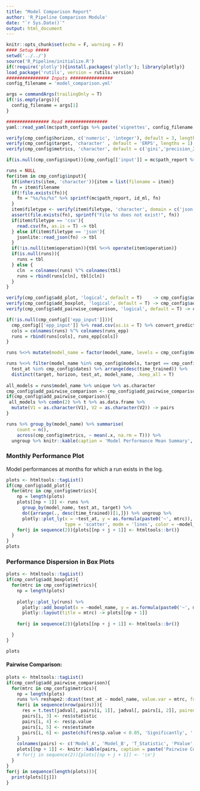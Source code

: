 ```yaml
---
title: "Model Comparison Report"
author: 'R_Pipeline Comparison Module'
date: "`r Sys.Date()`"
output: html_document
---
```


```r
knitr::opts_chunk$set(echo = F, warning = F)
#### Setup #####
setwd('../../')
source('R_Pipeline/initialize.R')
if(!require('plotly')){install.packages('plotly'); library(plotly)}
load_package('rutils', version = rutils.version)
################ Inputs ################
config_filename = 'model_comparison.yml'

args = commandArgs(trailingOnly = T)
if(!is.empty(args)){
  config_filename = args[1]
}

################ Read ################
yaml::read_yaml(mc$path_configs %>% paste('vignettes', config_filename, sep = '/')) -> cmp_config

verify(cmp_config$horizon, c('numeric', 'integer'), default = 3, lengths = 1) -> cmp_config$horizon
verify(cmp_config$target, 'character' , default = 'ERPS', lengths = 1) -> cmp_config$target
verify(cmp_config$metrics, 'character', default = c('gini','precision_2pc', 'lift_2pc')) -> cmp_config$metrics

if(is.null(cmp_config$input)){cmp_config[['input']] = mc$path_report %>% paste(id_ml, 'prediction', 'runs.csv', sep = '/')}

runs = NULL
for(item in cmp_config$input){
  if(inherits(item, 'character')){item = list(filename = item)}
  fn = item$filename
  if(!file.exists(fn)){
    fn = "%s/%s/%s" %>% sprintf(mc$path_report, id_ml, fn)
  }
  item$filetype <- verify(item$filetype, 'character', domain = c('json', 'csv'), default = 'csv')
  assert(file.exists(fn), sprintf("File %s does not exist!", fn))
  if(item$filetype == 'csv'){
    read.csv(fn, as.is = T) -> tbl
  } else if(item$filetype == 'json'){
    jsonlite::read_json(fn) -> tbl
  }
  if(!is.null(item$operation)){tbl %<>% operate(item$operation)}
  if(is.null(runs)){
    runs = tbl
  } else {
    cln  = colnames(runs) %^% colnames(tbl)
    runs = rbind(runs[cln], tbl[cln])
  }
}

verify(cmp_config$add_plot, 'logical', default = T)    -> cmp_config$add_plot
verify(cmp_config$add_boxplot, 'logical', default = T) -> cmp_config$add_boxplot
verify(cmp_config$add_pairwise_comparison, 'logical', default = T) -> cmp_config$add_pairwise_comparison

if(!is.null(cmp_config[['epp_input']])){
  cmp_config[['epp_input']] %>% read.csv(as.is = T) %>% convert_prediction_log -> runs_epp
  cols = colnames(runs) %^% colnames(runs_epp)
  runs = rbind(runs[cols], runs_epp[cols])
}

runs %<>% mutate(model_name = factor(model_name, levels = cmp_config$models %^% model_name))
```

```r
  
runs %<>% filter(model_name %in% cmp_config$models, target == cmp_config$target, horizon == cmp_config$horizon,
  test_at %in% cmp_config$dates) %>% arrange(desc(time_trained)) %>%
  distinct(target, horizon, test_at, model_name, .keep_all = T)
  
all_models = runs$model_name %>% unique %>% as.character
cmp_config$add_pairwise_comparison <- cmp_config$add_pairwise_comparison & (length(all_models) > 1)
if(cmp_config$add_pairwise_comparison){
 all_models %>% combn(2) %>% t %>% as.data.frame %>% 
  mutate(V1 = as.character(V1), V2 = as.character(V2)) -> pairs
}

```

```r
runs %>% group_by(model_name) %>% summarise(
    count = n(),
    across(cmp_config$metrics, ~ mean(.x, na.rm = T))) %>% 
  ungroup %>% knitr::kable(caption = 'Model Performance Mean Summary', digits = 3)
```

### Monthly Performance Plot

Model performances at months for which a run exists in the log.

```r
plots <- htmltools::tagList()
if(cmp_config$add_plot){
  for(mtrc in cmp_config$metrics){
    np = length(plots)
    plots[[np + 1]] <- runs %>% 
      group_by(model_name, test_at, target) %>% 
      do({arrange(., desc(time_trained))[1,]}) %>% ungroup %>% 
      plotly::plot_ly(x = ~test_at, y = as.formula(paste0('~', mtrc)), 
                      type = 'scatter', mode = 'lines', color = ~model_name)
    for(j in sequence(2)){plots[[np + j + 1]] <- htmltools::br()}
  }
}
plots    
```

### Performance Dispersion in Box Plots 

```r
plots <- htmltools::tagList()
if(cmp_config$add_boxplot){
  for(mtrc in cmp_config$metrics){
    np = length(plots)
  
    plotly::plot_ly(runs) %>% 
      plotly::add_boxplot(x = ~model_name, y = as.formula(paste0('~', mtrc)), color = ~model_name) %>%  
      plotly::layout(title = mtrc) -> plots[[np + 1]]
    
    for(j in sequence(2)){plots[[np + j + 1]] <- htmltools::br()}

  }
}

plots    
```

#### Pairwise Comparison:
```r
plots <- htmltools::tagList()
if(cmp_config$add_pairwise_comparison){
  for(mtrc in cmp_config$metrics){
    np = length(plots)
    runs %>% reshape2::dcast(test_at ~ model_name, value.var = mtrc, fun.aggregate = mean) -> jadval
    for(i in sequence(nrow(pairs))){
      res = t.test(jadval[, pairs[i, 1]], jadval[, pairs[i, 2]], paired = T)
      pairs[i, 3] <- res$statistic
      pairs[i, 4] <- res$p.value 
      pairs[i, 5] <- res$estimate
      pairs[i, 6] <- paste(chif(res$p.value < 0.05, 'Significantly', ''), chif(res$estimate >= 0, 'Better', 'Worse'))
    }
    colnames(pairs) <- c('Model_A', 'Model_B', 'T_Statistic', 'PValue', 'Mean_Difference', 'Interpretation')
    plots[[np + 1]] <- knitr::kable(pairs, caption = paste('Pairwise Comparison of', mtrc), digits = 3)
    # for(j in sequence(2)){plots[[np + j + 1]] <- '\n'}
  }
}
for(j in sequence(length(plots))){
  print(plots[[j]])
}    
```
